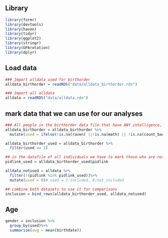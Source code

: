 ## Library
```r
library(formr)
library(devtools)
library(haven)
library(tidyr)
library(ggplot2)
library(stringr)
library(GPArotation)
library(dplyr)
```

## Load data
```r
### Import alldata used for birthorder
alldata_birthorder = readRDS("data/alldata_birthorder.rds")

### Import all alldata
alldata = readRDS("data/alldata.rds")

```

## mark data that we can use for our analyses

```r
### All people in the birthorder data file that have ANY intelligence, personality or risk values have to be marked
alldata_birthorder = alldata_birthorder %>%
  mutate(used = ifelse(!is.na(raven) ||!is.na(math) || !is.na(count_backwards) || !is.na(words_immediate) || !is.na(words_delayed) || !is.na(adaptive_numbering) || !is.na(big5_ext) || !is.na(big5_open) || !is.na(big5_agree) || !is.na(big5_neu) || !is.na(big5_con) || !is.na(riskA) || !is.na(riskB), 1, NA)) # used = 1:included, 0:not_included

alldata_birthorder_used = alldata_birthorder %>%
  filter(used == 1)

## in the datafile of all individuals we have to mark those who are not included in the analysis
pidlink_used = alldata_birthorder_used$pidlink

alldata_notused = alldata %>%
  filter(!(pidlink %in% pidlink_used))%>%
  mutate(used = 0)# used = 1:included, 0:not_included

## combine both datasets to use it for comparisons
inclusion = bind_rows(alldata_birthorder_used, alldata_notused)
```


## Age
```r
gender = inclusion %>%
  group_by(used)%>%
  summarise(avg = mean(birthdate))
```

